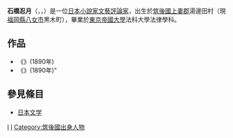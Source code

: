 {{japanese|japanese=石橋忍月|kana=(いしばし　にんげつ|romaji=Ishibashi Ningetsu}}
'''石橋忍月'''（{{lang|ja|石橋忍月}}，{{lang|ja|いしばし　にんげつ}}，{{bd|1865年|10月20日|1926年|2月1日}}）是一位[[日本|日本]][[小說家|小說家]][[文藝評論家|文藝評論家]]，出生於[[筑後國|筑後國]][[上妻郡|上妻郡]]湯邊田村（現[[福岡縣|福岡縣]][[八女市|八女市]]黒木町），畢業於[[東京帝國大學|東京帝國大學]]法科大學法律學科。

==作品==
*《{{lang|ja|罪過論}}》(1890年)
*《{{lang|ja|舞姬}}》(1890年)"
==參見條目==
*[[日本文学|日本文学]]
{{Authority control}}
{{Japan-writer-stub}}
[[Category:日本作家|I]]
[[Category:東京帝國大學校友|I]]
[[Category:筑後國出身人物|Category:筑後國出身人物]]